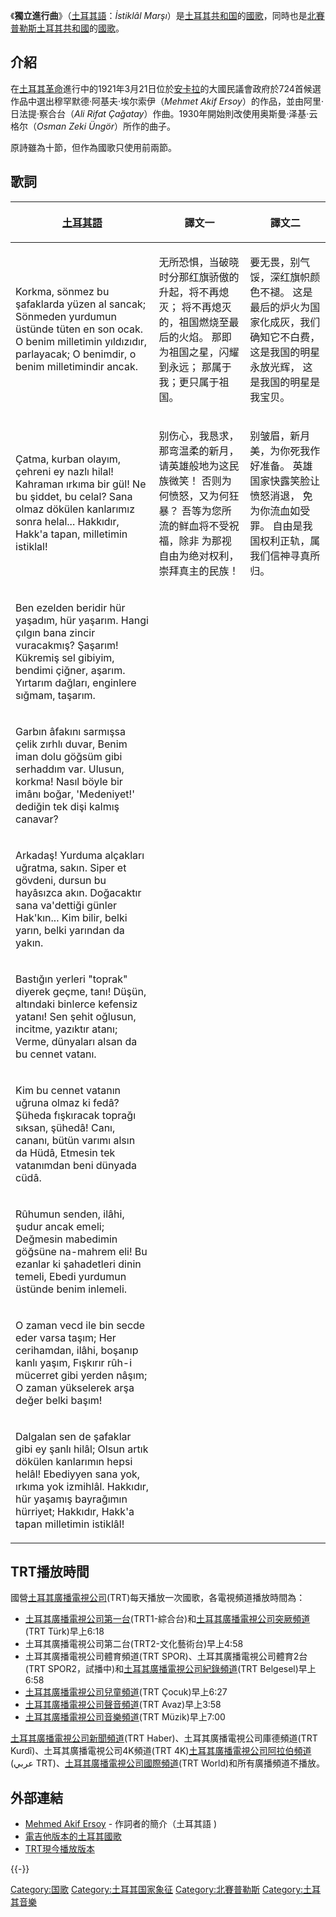 {{Otheruses|subject=土耳其共和國的國歌|other=[[鄂圖曼土耳其帝國|-{zh-cn:奥斯曼土耳其帝国;zh-tw:鄂圖曼土耳其帝國;}-]]的國歌|鄂圖曼帝國國歌|-{zh-cn:奥斯曼土耳其帝国;zh-tw:鄂圖曼土耳其帝國;}-国歌}}
{{Infobox Anthem
|title         = İstiklâl Marşı
|chinese_title = 独立进行曲
|image         = Atatürk schoolroom wall.jpg
|caption       = 裝飾國歌歌詞（右側）的土耳其教室
|country       = {{TUR}}<br />{{TRNC}}
|composer      = {{link-en|奥斯曼·泽基·云格尔|Osman Zeki Üngör}}
|author        = {{link-en|穆罕默德·阿基夫·埃尔索伊|Mehmet Akif Ersoy}}
|adopted       = 1921年3月12日
|sound         = Istiklâl Marsi instrumetal.ogg
|sound_title   = İstiklâl Marşı
}}
《'''獨立進行曲'''》（[[土耳其語|土耳其語]]：''İstiklâl Marşı''）是[[土耳其|土耳其共和国]]的[[國歌|國歌]]，同時也是[[北賽普勒斯|北賽普勒斯土耳其共和國]]的[[國歌|國歌]]。

== 介紹 ==
在[[土耳其革命|土耳其革命]]進行中的1921年3月21日位於[[安卡拉|安卡拉]]的大國民議會政府於724首候選作品中選出穆罕默德·阿基夫·埃尔索伊（''Mehmet Akif Ersoy''）的作品，並由阿里·日法提·察合台（''Ali Rifat Çağatay''）作曲。1930年開始則改使用奥斯曼·泽基·云格尔（''Osman Zeki Üngör''）所作的曲子。

原詩雖為十節，但作為國歌只使用前兩節。

== 歌詞 ==
{|
![[土耳其語|土耳其語]]
!譯文一
!譯文二
|- style="font-weight:bold"
|<poem>Korkma, sönmez bu şafaklarda yüzen al sancak;
Sönmeden yurdumun üstünde tüten en son ocak.
O benim milletimin yıldızıdı​​r, parlayacak; O benimdir,
o benim milletimindir ancak.
</poem>
|<poem>无所恐惧，当破晓时分那红旗骄傲的升起，将不再熄灭；
将不再熄灭的，祖国燃烧至最后的火焰。
那即为祖国之星，闪耀到永远；
那属于我；更只属于祖国。
</poem>
|<poem>要无畏，别气馁，深红旗帜颜色不褪。
这是最后的炉火为国家化成灰，我们确知它不白费，
这是我国的明星永放光辉，
这是我国的明星是我宝贝。
</poem>
|- style="font-weight:bold"
|<poem>Çatma, kurban olayım, çehreni ey nazlı hilal!
Kahraman ırkıma bir gül! Ne bu şiddet, bu celal?
Sana olmaz dökülen kanlarımız sonra helal... Hakkıdır,
Hakk'a tapan, milletimin istiklal!
</poem>
|<poem>别伤心，我恳求，那弯温柔的新月，
请英雄般地为这民族微笑！ 否则为何愤怒，又为何狂暴？
吾等为您所流的鲜血将不受祝福，除非
为那视自由为绝对权利，崇拜真主的民族！
</poem>
|<poem>别皱眉，新月美，为你死我作好准备。
英雄国家快露笑脸让愤怒消退，
免为你流血如受罪。
自由是我国权利正轨，属我们信神寻真所归。
</poem>
|-

|<poem>Ben ezelden beridir hür yaşadım, hür yaşarım.
Hangi çılgın bana zincir vuracakmış? Şaşarım!
Kükremiş sel gibiyim, bendimi çiğner, aşarım.
Yırtarım dağları, enginlere sığmam, taşarım.</poem>
|<poem></poem>
|
|-
|<poem>Garbın âfakını sarmışsa çelik zırhlı duvar,
Benim iman dolu göğsüm gibi serhaddım var.
Ulusun, korkma! Nasıl böyle bir imânı boğar,
'Medeniyet!' dediğin tek dişi kalmış canavar?</poem>
|<poem></poem>
|
|-
|<poem>Arkadaş! Yurduma alçakları uğratma, sakın.
Siper et gövdeni, dursun bu hayâsızca akın.
Doğacaktır sana va'dettiği günler Hak'kın...
Kim bilir, belki yarın, belki yarından da yakın.</poem>
|<poem></poem>
|
|-
|<poem>Bastığın yerleri "toprak" diyerek geçme, tanı!
Düşün, altındaki binlerce kefensiz yatanı!
Sen şehit oğlusun, incitme, yazıktır atanı;
Verme, dünyaları alsan da bu cennet vatanı.</poem>
|<poem></poem>
|
|-
|<poem>Kim bu cennet vatanın uğruna olmaz ki fedâ?
Şüheda fışkıracak toprağı sıksan, şühedâ!
Canı, cananı, bütün varımı alsın da Hüdâ,
Etmesin tek vatanımdan beni dünyada cüdâ.</poem>
|<poem></poem>
|
|-
|<poem>Rûhumun senden, ilâhi, şudur ancak emeli;
Değmesin mabedimin göğsüne na-mahrem eli!
Bu ezanlar ki şahadetleri dinin temeli,
Ebedi yurdumun üstünde benim inlemeli.</poem>
|<poem></poem>
|
|-
|<poem>O zaman vecd ile bin secde eder varsa taşım;
Her cerihamdan, ilâhi, boşanıp kanlı yaşım,
Fışkırır rûh-i mücerret gibi yerden nâşım;
O zaman yükselerek arşa değer belki başım!</poem>
|<poem></poem>
|
|-
|<poem>Dalgalan sen de şafaklar gibi ey şanlı hilâl;
Olsun artık dökülen kanlarımın hepsi helâl!
Ebediyyen sana yok, ırkıma yok izmihlâl.
Hakkıdır, hür yaşamış bayrağımın hürriyet;
Hakkıdır, Hakk'a tapan milletimin istiklâl!</poem>
|<poem> </poem>
|
|}

==TRT播放時間==
國營[[土耳其廣播電視公司|土耳其廣播電視公司]](TRT)每天播放一次國歌，各電視頻道播放時間為：

*[[土耳其廣播電視公司第一台|土耳其廣播電視公司第一台]](TRT1-綜合台)和[[土耳其廣播電視公司突厥頻道|土耳其廣播電視公司突厥頻道]](TRT Türk)早上6:18
*土耳其廣播電視公司第二台(TRT2-文化藝術台)早上4:58
*土耳其廣播電視公司體育頻道(TRT SPOR)、土耳其廣播電視公司體育2台(TRT SPOR2，試播中)和[[土耳其廣播電視公司紀錄頻道|土耳其廣播電視公司紀錄頻道]](TRT Belgesel)早上6:58
*[[土耳其廣播電視公司兒童頻道|土耳其廣播電視公司兒童頻道]](TRT Çocuk)早上6:27
*[[土耳其廣播電視公司聲音頻道|土耳其廣播電視公司聲音頻道]](TRT Avaz)早上3:58
*[[土耳其廣播電視公司音樂頻道|土耳其廣播電視公司音樂頻道]](TRT Müzik)早上7:00

[[土耳其廣播電視公司新聞頻道|土耳其廣播電視公司新聞頻道]](TRT Haber)、土耳其廣播電視公司庫德頻道(TRT Kurdî)、土耳其廣播電視公司4K頻道(TRT 4K)[[土耳其廣播電視公司阿拉伯頻道|土耳其廣播電視公司阿拉伯頻道]](عربي TRT)、[[土耳其廣播電視公司國際頻道|土耳其廣播電視公司國際頻道]](TRT World)和所有廣播頻道不播放。

== 外部連結 ==
{{wikisource|Translation:独立进行曲}}
{{listen|filename=|title=独立进行曲（歌唱）|description=|format=[[Ogg|Ogg]]|align=right}}
* [http://www.kultur.gov.tr/TR/BelgeGoster.aspx?F6E10F8892433CFF8FE9074FF19B000530655EEDEBD2AD82 Mehmed Akif Ersoy] {{Wayback|url=http://www.kultur.gov.tr/TR/BelgeGoster.aspx?F6E10F8892433CFF8FE9074FF19B000530655EEDEBD2AD82 |date=20090526035033 }} - 作詞者的簡介（土耳其語 ) 
* [http://www.youtube.com/watch?v=WnT-05Vdkkg 電吉他版本的土耳其國歌] {{Wayback|url=http://www.youtube.com/watch?v=WnT-05Vdkkg |date=20160416020247 }}
* [https://www.youtube.com/watch?v=HoK3Huj9HUE TRT現今播放版本] {{Wayback|url=https://www.youtube.com/watch?v=HoK3Huj9HUE |date=20220112084246 }}

{{-}}
{{亞洲各國家和地區國歌}}
{{欧洲各国家和地区国歌}}

[[Category:国歌|Category:国歌]]
[[Category:土耳其国家象征|Category:土耳其国家象征]]
[[Category:北賽普勒斯|Category:北賽普勒斯]]
[[Category:土耳其音樂|Category:土耳其音樂]]